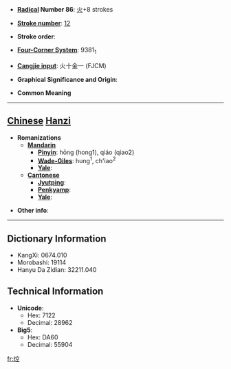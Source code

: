 * '''[[Wiktionary:Chinese radical index| Radical]] Number 86''': [[Wiktionary:Chinese radical index 火|火]]+8 strokes

* '''[[Wiktionary:Chinese total strokes index|Stroke number]]''': [[Wiktionary:Chinese total strokes index 12|12]]

* '''Stroke order''': 

* '''[[Wiktionary:Chinese four corner index|Four-Corner System]]''': 9381<sub>1</sub>

* '''[[Wiktionary:Chinese Cangjie index|Cangjie input]]''': 火十金一 (FJCM)

* '''Graphical Significance and Origin''': 

* '''Common Meaning'''

----

== [[Chinese]] [[Hanzi]] ==

* '''Romanizations'''
** '''[[Mandarin]]'''
*** '''[[Pinyin]]''': hōng (hong1), qiáo (qiao2)
*** '''[[Wade-Giles]]''': hung<sup>1</sup>, ch'iao<sup>2</sup>
*** '''[[Yale]]''': 
** '''[[Cantonese]]'''
*** '''[[Jyutping]]''':
*** '''[[Penkyamp]]''': 
*** '''[[Yale]]''': 

* '''Other info''': 

----

== Dictionary Information ==

* KangXi: 0674.010
* Morobashi: 19114
* Hanyu Da Zidian: 32211.040

== Technical Information ==

* '''Unicode''':
** Hex: 7122
** Decimal: 28962
* '''Big5''':
** Hex: DA60
** Decimal: 55904

[[fr:焢]]